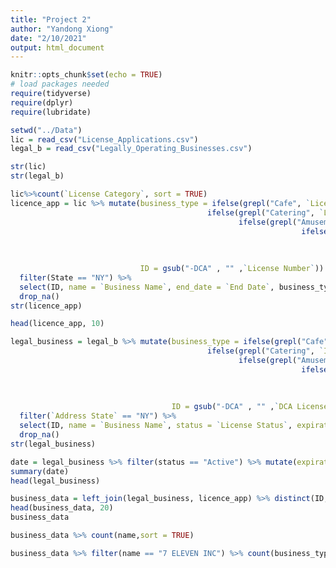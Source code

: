 ```yaml
---
title: "Project 2"
author: "Yandong Xiong"
date: "2/10/2021"
output: html_document
---
```


```r
knitr::opts_chunk$set(echo = TRUE)
# load packages needed
require(tidyverse)
require(dplyr)
require(lubridate)
```

```r
setwd("../Data")
lic = read_csv("License_Applications.csv")
legal_b = read_csv("Legally_Operating_Businesses.csv")
```

```r
str(lic)
str(legal_b)
```

```r
lic%>%count(`License Category`, sort = TRUE)
licence_app = lic %>% mutate(business_type = ifelse(grepl("Cafe", `License Category`), "food_beverage", 
                                            ifelse(grepl("Catering", `License Category`), "food_beverage",
                                                   ifelse(grepl("Amusement", `License Category`), "entertainment",
                                                                 ifelse(grepl("Games", `License Category`), "entertainment",
                                                                        ifelse(grepl("Cabaret", `License Category`), "entertainment",
                                                                               ifelse(grepl("Pool", `License Category`), "entertainment",
                                                                                      ifelse(grepl("Improvement", `License Category`), "service", ifelse(grepl("Sightseeing", `License Category`), "service", ifelse(grepl("Picture", `License Category`), "service", ifelse(grepl("Laundr", `License Category`), "service", ifelse(grepl("Locksmith", `License Category`), "service", ifelse(grepl("Serv", `License Category`), "service", ifelse(grepl("Agency", `License Category`), "service", ifelse(grepl("Garage", `License Category`), "service", ifelse(grepl("Driver", `License Category`), "service", ifelse(grepl("Business", `License Category`), "service", ifelse(grepl("Company", `License Category`), "service", ifelse(grepl("Wash", `License Category`), "service", ifelse(grepl("Tow", `License Category`), "service", ifelse(grepl("Parking", `License Category`), "service", ifelse(grepl("Auction", `License Category`), "service", ifelse(grepl("Pawnbroker", `License Category`), "service", ifelse(grepl("Processor", `License Category`), "service", ifelse(grepl("Owner", `License Category`), "service", ifelse(grepl("Repair", `License Category`), "service", ifelse(grepl("Lessor", `License Category`), "service", ifelse(grepl("Distributor", `License Category`), "service", ifelse(grepl("Storage", `License Category`), "service", "retail")))))))))))))))))))))))))))),
                             ID = gsub("-DCA" , "" ,`License Number`)) %>%
  filter(State == "NY") %>%
  select(ID, name = `Business Name`, end_date = `End Date`, business_type, license_cate = `License Category`, zip = Zip) %>%
  drop_na()
str(licence_app)

head(licence_app, 10)
```


```r
legal_business = legal_b %>% mutate(business_type = ifelse(grepl("Cafe", `Industry`), "food_beverage", 
                                            ifelse(grepl("Catering", `Industry`), "food_beverage",
                                                   ifelse(grepl("Amusement", `Industry`), "entertainment",
                                                                 ifelse(grepl("Games", `Industry`), "entertainment",
                                                                        ifelse(grepl("Cabaret", `Industry`), "entertainment",
                                                                               ifelse(grepl("Pool", `Industry`), "entertainment",
                                                                                      ifelse(grepl("Improvement", `Industry`), "service", ifelse(grepl("Sightseeing", `Industry`), "service", ifelse(grepl("Picture", `Industry`), "service", ifelse(grepl("Laundr", `Industry`), "service", ifelse(grepl("Locksmith", `Industry`), "service", ifelse(grepl("Serv", `Industry`), "service", ifelse(grepl("Agency", `Industry`), "service", ifelse(grepl("Garage", `Industry`), "service", ifelse(grepl("Driver", `Industry`), "service", ifelse(grepl("Business", `Industry`), "service", ifelse(grepl("Company", `Industry`), "service", ifelse(grepl("Wash", `Industry`), "service", ifelse(grepl("Tow", `Industry`), "service", ifelse(grepl("Parking", `Industry`), "service", ifelse(grepl("Auction", `Industry`), "service", ifelse(grepl("Pawnbroker", `Industry`), "service", ifelse(grepl("Processor", `Industry`), "service", ifelse(grepl("Owner", `Industry`), "service", ifelse(grepl("Repair", `Industry`), "service", ifelse(grepl("Lessor", `Industry`), "service", ifelse(grepl("Distributor", `Industry`), "service", ifelse(grepl("Storage", `Industry`), "service", "retail")))))))))))))))))))))))))))),
                                    ID = gsub("-DCA" , "" ,`DCA License Number`)) %>%
  filter(`Address State` == "NY") %>%
  select(ID, name = `Business Name`, status = `License Status`, expiration = `License Expiration Date`, business_type, licence_cate = Industry, borough = `Borough Code`, zip = `Address ZIP`) %>%
  drop_na()
str(legal_business)

date = legal_business %>% filter(status == "Active") %>% mutate(expiration = mdy(expiration)) %>% select(expiration)
summary(date)
head(legal_business)
```

```r
business_data = left_join(legal_business, licence_app) %>% distinct(ID, .keep_all = TRUE)
head(business_data, 20)
business_data
```

```r
business_data %>% count(name,sort = TRUE)
```

```r
business_data %>% filter(name == "7 ELEVEN INC") %>% count(business_type)
```

